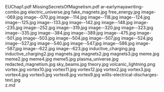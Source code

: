     
<EmbedFile src={PDF_EUChap1_pdf} className="w-full md:w-[24rem] md:h-[36rem] float-right sm:m-1 sm:ml-4">
	EUChap1.pdf
</EmbedFile>
<EmbedFile src={PDF_MissingSecretsOfMagnetism_pdf} className="w-full md:w-[24rem] md:h-[36rem] float-left sm:m-1 sm:mr-4">
	MissingSecretsOfMagnetism.pdf
</EmbedFile>
<PopImage className="w-full sm:max-w-[50vw] md:max-w-md float-right sm:m-1 sm:ml-4" src={JPG_ar_earlymayawriting_combo_jpg} width={384} alt="ar-earlymayawriting-combo.jpg">
	ar-earlymayawriting-combo.jpg
</PopImage>
<PopImage className="w-full sm:max-w-[50vw] md:max-w-md float-left sm:m-1 sm:mr-4" src={JPG_electric_universe_jpg} width={384} alt="electric_universe.jpg">
	electric_universe.jpg
</PopImage>
<PopImage className="w-full sm:max-w-[50vw] md:max-w-md float-right sm:m-1 sm:ml-4" src={JPG_fake_magnets_jpg} width={384} alt="fake_magnets.jpg">
	fake_magnets.jpg
</PopImage>
<PopImage className="w-full sm:max-w-[50vw] md:max-w-md float-left sm:m-1 sm:mr-4" src={JPG_free_energy_jpg} width={384} alt="free_energy.jpg">
	free_energy.jpg
</PopImage>
<PopImage className="w-full sm:max-w-[50vw] md:max-w-md float-right sm:m-1 sm:ml-4" src={JPG_image__069_jpg} width={384} alt="image--069.jpg">
	image--069.jpg
</PopImage>
<PopImage className="w-full sm:max-w-[50vw] md:max-w-md float-left sm:m-1 sm:mr-4" src={JPG_image__070_jpg} width={384} alt="image--070.jpg">
	image--070.jpg
</PopImage>
<PopImage className="w-full sm:max-w-[50vw] md:max-w-md float-right sm:m-1 sm:ml-4" src={JPG_image__114_jpg} width={384} alt="image--114.jpg">
	image--114.jpg
</PopImage>
<PopImage className="w-full sm:max-w-[50vw] md:max-w-md float-left sm:m-1 sm:mr-4" src={JPG_image__118_jpg} width={384} alt="image--118.jpg">
	image--118.jpg
</PopImage>
<PopImage className="w-full sm:max-w-[50vw] md:max-w-md float-right sm:m-1 sm:ml-4" src={JPG_image__124_jpg} width={384} alt="image--124.jpg">
	image--124.jpg
</PopImage>
<PopImage className="w-full sm:max-w-[50vw] md:max-w-md float-left sm:m-1 sm:mr-4" src={JPG_image__125_jpg} width={384} alt="image--125.jpg">
	image--125.jpg
</PopImage>
<PopImage className="w-full sm:max-w-[50vw] md:max-w-md float-right sm:m-1 sm:ml-4" src={JPG_image__133_jpg} width={384} alt="image--133.jpg">
	image--133.jpg
</PopImage>
<PopImage className="w-full sm:max-w-[50vw] md:max-w-md float-left sm:m-1 sm:mr-4" src={JPG_image__142_jpg} width={384} alt="image--142.jpg">
	image--142.jpg
</PopImage>
<PopImage className="w-full sm:max-w-[50vw] md:max-w-md float-right sm:m-1 sm:ml-4" src={JPG_image__148_jpg} width={384} alt="image--148.jpg">
	image--148.jpg
</PopImage>
<PopImage className="w-full sm:max-w-[50vw] md:max-w-md float-left sm:m-1 sm:mr-4" src={JPG_image__235_jpg} width={384} alt="image--235.jpg">
	image--235.jpg
</PopImage>
<PopImage className="w-full sm:max-w-[50vw] md:max-w-md float-right sm:m-1 sm:ml-4" src={JPG_image__252_jpg} width={384} alt="image--252.jpg">
	image--252.jpg
</PopImage>
<PopImage className="w-full sm:max-w-[50vw] md:max-w-md float-left sm:m-1 sm:mr-4" src={JPG_image__319_jpg} width={384} alt="image--319.jpg">
	image--319.jpg
</PopImage>
<PopImage className="w-full sm:max-w-[50vw] md:max-w-md float-right sm:m-1 sm:ml-4" src={JPG_image__320_jpg} width={384} alt="image--320.jpg">
	image--320.jpg
</PopImage>
<PopImage className="w-full sm:max-w-[50vw] md:max-w-md float-left sm:m-1 sm:mr-4" src={JPG_image__323_jpg} width={384} alt="image--323.jpg">
	image--323.jpg
</PopImage>
<PopImage className="w-full sm:max-w-[50vw] md:max-w-md float-right sm:m-1 sm:ml-4" src={JPG_image__335_jpg} width={384} alt="image--335.jpg">
	image--335.jpg
</PopImage>
<PopImage className="w-full sm:max-w-[50vw] md:max-w-md float-left sm:m-1 sm:mr-4" src={JPG_image__384_jpg} width={384} alt="image--384.jpg">
	image--384.jpg
</PopImage>
<PopImage className="w-full sm:max-w-[50vw] md:max-w-md float-right sm:m-1 sm:ml-4" src={JPG_image__389_jpg} width={384} alt="image--389.jpg">
	image--389.jpg
</PopImage>
<PopImage className="w-full sm:max-w-[50vw] md:max-w-md float-left sm:m-1 sm:mr-4" src={JPG_image__475_jpg} width={384} alt="image--475.jpg">
	image--475.jpg
</PopImage>
<PopImage className="w-full sm:max-w-[50vw] md:max-w-md float-right sm:m-1 sm:ml-4" src={JPG_image__501_jpg} width={384} alt="image--501.jpg">
	image--501.jpg
</PopImage>
<PopImage className="w-full sm:max-w-[50vw] md:max-w-md float-left sm:m-1 sm:mr-4" src={JPG_image__503_jpg} width={384} alt="image--503.jpg">
	image--503.jpg
</PopImage>
<PopImage className="w-full sm:max-w-[50vw] md:max-w-md float-right sm:m-1 sm:ml-4" src={JPG_image__504_jpg} width={384} alt="image--504.jpg">
	image--504.jpg
</PopImage>
<PopImage className="w-full sm:max-w-[50vw] md:max-w-md float-left sm:m-1 sm:mr-4" src={JPG_image__507_jpg} width={384} alt="image--507.jpg">
	image--507.jpg
</PopImage>
<PopImage className="w-full sm:max-w-[50vw] md:max-w-md float-right sm:m-1 sm:ml-4" src={JPG_image__524_jpg} width={384} alt="image--524.jpg">
	image--524.jpg
</PopImage>
<PopImage className="w-full sm:max-w-[50vw] md:max-w-md float-left sm:m-1 sm:mr-4" src={JPG_image__527_jpg} width={384} alt="image--527.jpg">
	image--527.jpg
</PopImage>
<PopImage className="w-full sm:max-w-[50vw] md:max-w-md float-right sm:m-1 sm:ml-4" src={JPG_image__540_jpg} width={384} alt="image--540.jpg">
	image--540.jpg
</PopImage>
<PopImage className="w-full sm:max-w-[50vw] md:max-w-md float-left sm:m-1 sm:mr-4" src={JPG_image__547_jpg} width={384} alt="image--547.jpg">
	image--547.jpg
</PopImage>
<PopImage className="w-full sm:max-w-[50vw] md:max-w-md float-right sm:m-1 sm:ml-4" src={JPG_image__586_jpg} width={384} alt="image--586.jpg">
	image--586.jpg
</PopImage>
<PopImage className="w-full sm:max-w-[50vw] md:max-w-md float-left sm:m-1 sm:mr-4" src={JPG_image__587_jpg} width={384} alt="image--587.jpg">
	image--587.jpg
</PopImage>
<PopImage className="w-full sm:max-w-[50vw] md:max-w-md float-right sm:m-1 sm:ml-4" src={JPG_image__622_jpg} width={384} alt="image--622.jpg">
	image--622.jpg
</PopImage>
<PopImage className="w-full sm:max-w-[50vw] md:max-w-md float-left sm:m-1 sm:mr-4" src={JPG_image__623_jpg} width={384} alt="image--623.jpg">
	image--623.jpg
</PopImage>
<PopImage className="w-full sm:max-w-[50vw] md:max-w-md float-right sm:m-1 sm:ml-4" src={JPG_inductive_charging_jpg} width={384} alt="inductive_charging.jpg">
	inductive_charging.jpg
</PopImage>
<PopImage className="w-full sm:max-w-[50vw] md:max-w-md float-left sm:m-1 sm:mr-4" src={JPG_inductive_charging2_jpg} width={384} alt="inductive_charging2.jpg">
	inductive_charging2.jpg
</PopImage>
<PopImage className="w-full sm:max-w-[50vw] md:max-w-md float-right sm:m-1 sm:ml-4" src={JPG_magnets_jpg} width={384} alt="magnets.jpg">
	magnets.jpg
</PopImage>
<PopImage className="w-full sm:max-w-[50vw] md:max-w-md float-left sm:m-1 sm:mr-4" src={JPG_magnets2_jpg} width={384} alt="magnets2.jpg">
	magnets2.jpg
</PopImage>
<PopImage className="w-full sm:max-w-[50vw] md:max-w-md float-right sm:m-1 sm:ml-4" src={JPG_magnets3_jpg} width={384} alt="magnets3.jpg">
	magnets3.jpg
</PopImage>
<PopImage className="w-full sm:max-w-[50vw] md:max-w-md float-left sm:m-1 sm:mr-4" src={JPG_meme_jpg} width={384} alt="meme.jpg">
	meme.jpg
</PopImage>
<PopImage className="w-full sm:max-w-[50vw] md:max-w-md float-right sm:m-1 sm:ml-4" src={JPG_meme2_jpg} width={384} alt="meme2.jpg">
	meme2.jpg
</PopImage>
<PopImage className="w-full sm:max-w-[50vw] md:max-w-md float-left sm:m-1 sm:mr-4" src={JPG_meme4_jpg} width={384} alt="meme4.jpg">
	meme4.jpg
</PopImage>
<PopImage className="w-full sm:max-w-[50vw] md:max-w-md float-right sm:m-1 sm:ml-4" src={JPG_meme5_jpg} width={384} alt="meme5.jpg">
	meme5.jpg
</PopImage>
<PopImage className="w-full sm:max-w-[50vw] md:max-w-md float-left sm:m-1 sm:mr-4" src={JPG_plasma_universe_jpg} width={384} alt="plasma_universe.jpg">
	plasma_universe.jpg
</PopImage>
<PopImage className="w-full sm:max-w-[50vw] md:max-w-md float-right sm:m-1 sm:ml-4" src={JPG_redacted_magnetism_jpg} width={384} alt="redacted_magnetism.jpg">
	redacted_magnetism.jpg
</PopImage>
<PopImage className="w-full sm:max-w-[50vw] md:max-w-md float-left sm:m-1 sm:mr-4" src={JPG_sky_beams_jpg} width={384} alt="sky_beams.jpg">
	sky_beams.jpg
</PopImage>
<PopImage className="w-full sm:max-w-[50vw] md:max-w-md float-right sm:m-1 sm:ml-4" src={JPG_theory_jpg} width={384} alt="theory.jpg">
	theory.jpg
</PopImage>
<PopImage className="w-full sm:max-w-[50vw] md:max-w-md float-left sm:m-1 sm:mr-4" src={PNG_volcanic_lightning_png} width={384} alt="volcanic_lightning.png">
	volcanic_lightning.png
</PopImage>
<PopImage className="w-full sm:max-w-[50vw] md:max-w-md float-right sm:m-1 sm:ml-4" src={JPG_vortex_jpg} width={384} alt="vortex.jpg">
	vortex.jpg
</PopImage>
<PopImage className="w-full sm:max-w-[50vw] md:max-w-md float-left sm:m-1 sm:mr-4" src={JPG_vortex10_jpg} width={384} alt="vortex10.jpg">
	vortex10.jpg
</PopImage>
<PopImage className="w-full sm:max-w-[50vw] md:max-w-md float-right sm:m-1 sm:ml-4" src={JPG_vortex11_jpg} width={384} alt="vortex11.jpg">
	vortex11.jpg
</PopImage>
<PopImage className="w-full sm:max-w-[50vw] md:max-w-md float-left sm:m-1 sm:mr-4" src={JPG_vortex12_jpg} width={384} alt="vortex12.jpg">
	vortex12.jpg
</PopImage>
<PopImage className="w-full sm:max-w-[50vw] md:max-w-md float-right sm:m-1 sm:ml-4" src={JPG_vortex2_jpg} width={384} alt="vortex2.jpg">
	vortex2.jpg
</PopImage>
<PopImage className="w-full sm:max-w-[50vw] md:max-w-md float-left sm:m-1 sm:mr-4" src={JPG_vortex3_jpg} width={384} alt="vortex3.jpg">
	vortex3.jpg
</PopImage>
<PopImage className="w-full sm:max-w-[50vw] md:max-w-md float-right sm:m-1 sm:ml-4" src={JPG_vortex4_jpg} width={384} alt="vortex4.jpg">
	vortex4.jpg
</PopImage>
<PopImage className="w-full sm:max-w-[50vw] md:max-w-md float-left sm:m-1 sm:mr-4" src={JPG_vortex5_jpg} width={384} alt="vortex5.jpg">
	vortex5.jpg
</PopImage>
<PopImage className="w-full sm:max-w-[50vw] md:max-w-md float-right sm:m-1 sm:ml-4" src={JPG_vortex8_jpg} width={384} alt="vortex8.jpg">
	vortex8.jpg
</PopImage>
<PopImage className="w-full sm:max-w-[50vw] md:max-w-md float-left sm:m-1 sm:mr-4" src={JPG_vortex9_jpg} width={384} alt="vortex9.jpg">
	vortex9.jpg
</PopImage>
<PopImage className="w-full sm:max-w-[50vw] md:max-w-md float-right sm:m-1 sm:ml-4" src={JPG_willls_electrical_discharges_text_jpg} width={384} alt="willls-electrical-discharges-text.jpg">
	willls-electrical-discharges-text.jpg
</PopImage>
<div className="w-full md:max-w-[80rem] float-right italic">
	<MD_z_md />
	z.md
</div>
